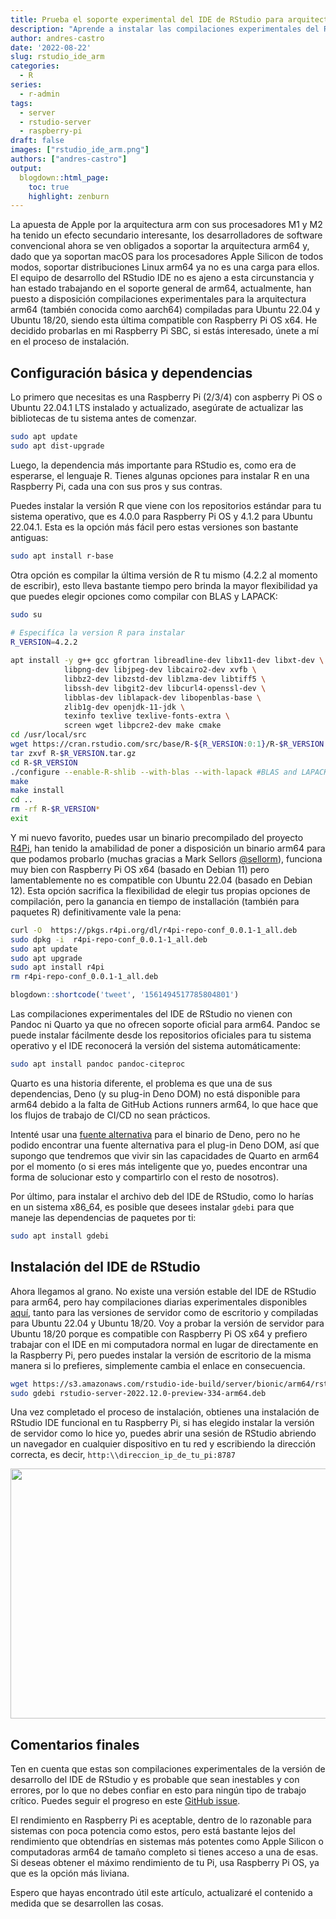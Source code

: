 ```yaml
---
title: Prueba el soporte experimental del IDE de RStudio para arquitecturas arm64
description: "Aprende a instalar las compilaciones experimentales del RStudio IDE para arm64 en una Raspberry Pi SBC, compatible con Raspberry Pi OS y Ubuntu 22.04.1."
author: andres-castro
date: '2022-08-22'
slug: rstudio_ide_arm
categories:
  - R
series: 
  - r-admin
tags:
  - server
  - rstudio-server
  - raspberry-pi
draft: false
images: ["rstudio_ide_arm.png"]
authors: ["andres-castro"]
output:
  blogdown::html_page:
    toc: true
    highlight: zenburn
---
```


La apuesta de Apple por la arquitectura arm con sus procesadores M1 y M2 ha tenido un efecto secundario interesante, los desarrolladores de software convencional ahora se ven obligados a soportar la arquitectura arm64 y, dado que ya soportan macOS para los procesadores Apple Silicon de todos modos, soportar distribuciones Linux arm64 ya no es una carga para ellos. El equipo de desarrollo del RStudio IDE no es ajeno a esta circunstancia y han estado trabajando en el soporte general de arm64, actualmente, han puesto a disposición compilaciones experimentales para la arquitectura arm64 (también conocida como aarch64) compiladas para Ubuntu 22.04 y Ubuntu 18/20, siendo esta última compatible con Raspberry Pi OS x64. He decidido probarlas en mi Raspberry Pi SBC, si estás interesado, únete a mí en el proceso de instalación.

## Configuración básica y dependencias

Lo primero que necesitas es una Raspberry Pi (2/3/4) con aspberry Pi OS o Ubuntu 22.04.1 LTS instalado y actualizado, asegúrate de actualizar las bibliotecas de tu sistema antes de comenzar.

```bash
sudo apt update
sudo apt dist-upgrade
```

Luego, la dependencia más importante para RStudio es, como era de esperarse, el lenguaje R. Tienes algunas opciones para instalar R en una Raspberry Pi, cada una con sus pros y sus contras.

Puedes instalar la versión R que viene con los repositorios estándar para tu sistema operativo, que es 4.0.0 para Raspberry Pi OS y 4.1.2 para Ubuntu 22.04.1. Esta es la opción más fácil pero estas versiones son bastante antiguas:

```bash
sudo apt install r-base
```

Otra opción es compilar la última versión de R tu mismo (4.2.2 al momento de escribir), esto lleva bastante tiempo pero brinda la mayor flexibilidad ya que puedes elegir opciones como compilar con BLAS y LAPACK:

```bash
sudo su
    
# Especifíca la version R para instalar
R_VERSION=4.2.2

apt install -y g++ gcc gfortran libreadline-dev libx11-dev libxt-dev \
            libpng-dev libjpeg-dev libcairo2-dev xvfb \
            libbz2-dev libzstd-dev liblzma-dev libtiff5 \
            libssh-dev libgit2-dev libcurl4-openssl-dev \
            libblas-dev liblapack-dev libopenblas-base \
            zlib1g-dev openjdk-11-jdk \
            texinfo texlive texlive-fonts-extra \
            screen wget libpcre2-dev make cmake
cd /usr/local/src
wget https://cran.rstudio.com/src/base/R-${R_VERSION:0:1}/R-$R_VERSION.tar.gz
tar zxvf R-$R_VERSION.tar.gz
cd R-$R_VERSION
./configure --enable-R-shlib --with-blas --with-lapack #BLAS and LAPACK are optional
make
make install
cd ..
rm -rf R-$R_VERSION*
exit
```

Y mi nuevo favorito, puedes usar un binario precompilado del proyecto [R4Pi](https://r4pi.org/ "R for the Raspberry Pi"), han tenido la amabilidad de poner a disposición un binario arm64 para que podamos probarlo (muchas gracias a Mark Sellors [@sellorm](https://twitter.com/sellorm)), funciona muy bien con Raspberry Pi OS x64 (basado en Debian 11) pero lamentablemente no es compatible con Ubuntu 22.04 (basado en Debian 12). Esta opción sacrifica la flexibilidad de elegir tus propias opciones de compilación, pero la ganancia en tiempo de installación (también para paquetes R) definitivamente vale la pena:

```bash
curl -O  https://pkgs.r4pi.org/dl/r4pi-repo-conf_0.0.1-1_all.deb
sudo dpkg -i  r4pi-repo-conf_0.0.1-1_all.deb
sudo apt update
sudo apt upgrade
sudo apt install r4pi
rm r4pi-repo-conf_0.0.1-1_all.deb
```

```r
blogdown::shortcode('tweet', '1561494517785804801')
```

Las compilaciones experimentales del IDE de RStudio no vienen con Pandoc ni Quarto ya que no ofrecen soporte oficial para arm64. Pandoc se puede instalar fácilmente desde los repositorios oficiales para tu sistema operativo y el IDE reconocerá la versión del sistema automáticamente:

```bash
sudo apt install pandoc pandoc-citeproc
```

Quarto es una historia diferente, el problema es que una de sus dependencias, Deno (y su plug-in Deno DOM) no está disponible para arm64 debido a la falta de GitHub Actions runners arm64, lo que hace que los flujos de trabajo de CI/CD no sean prácticos.

Intenté usar una [fuente alternativa](https://github.com/LukeChannings/deno-arm64) para el binario de Deno, pero no he podido encontrar una fuente alternativa para el plug-in Deno DOM, así que supongo que tendremos que vivir sin las capacidades de Quarto en arm64 por el momento (o si eres más inteligente que yo, puedes encontrar una forma de solucionar esto y compartirlo con el resto de nosotros).

Por último, para instalar el archivo deb del IDE de RStudio, como lo harías en un sistema x86_64, es posible que desees instalar `gdebi` para que maneje las dependencias de paquetes por ti:

```bash
sudo apt install gdebi
```

## Instalación del IDE de RStudio

Ahora llegamos al grano. No existe una versión estable del IDE de RStudio para arm64, pero hay compilaciones diarias experimentales disponibles [aquí](https://dailies.rstudio.com/rstudio/elsbeth-geranium/), tanto para las versiones de servidor como de escritorio y compiladas para Ubuntu 22.04 y Ubuntu 18/20. Voy a probar la versión de servidor para Ubuntu 18/20 porque es compatible con Raspberry Pi OS x64 y prefiero trabajar con el IDE en mi computadora normal en lugar de directamente en la Raspberry Pi, pero puedes instalar la versión de escritorio de la misma manera si lo prefieres, simplemente cambia el enlace en consecuencia.

```bash
wget https://s3.amazonaws.com/rstudio-ide-build/server/bionic/arm64/rstudio-server-2022.12.0-preview-334-arm64.deb
sudo gdebi rstudio-server-2022.12.0-preview-334-arm64.deb
```

Una vez completado el proceso de instalación, obtienes una instalación de RStudio IDE funcional en tu Raspberry Pi, si has elegido instalar la versión de servidor como lo hice yo, puedes abrir una sesión de RStudio abriendo un navegador en cualquier dispositivo en tu red y escribiendo la dirección correcta, es decir, `http:\\direccion_ip_de_tu_pi:8787`

![](/post/2022-08-20-rstudio_ide_arm.en_files/rstudio_ide.jpg){width=800px height=400px}

## Comentarios finales

Ten en cuenta que estas son compilaciones experimentales de la versión de desarrollo del IDE de RStudio y es probable que sean inestables y con errores, por lo que no debes confiar en esto para ningún tipo de trabajo crítico. Puedes seguir el progreso en este [GitHub issue](https://github.com/rstudio/rstudio/issues/8809).

El rendimiento en Raspberry Pi es aceptable, dentro de lo razonable para sistemas con poca potencia como estos, pero está bastante lejos del rendimiento que obtendrías en sistemas más potentes como Apple Silicon o computadoras arm64 de tamaño completo si tienes acceso a una de esas. Si deseas obtener el máximo rendimiento de tu Pi, usa Raspberry Pi OS, ya que es la opción más liviana.

Espero que hayas encontrado útil este artículo, actualizaré el contenido a medida que se desarrollen las cosas.
